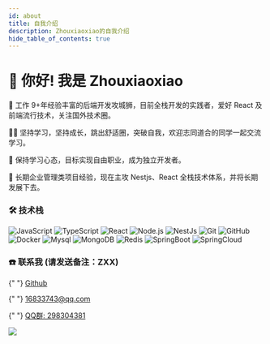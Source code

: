 ```yaml
---
id: about
title: 自我介绍
description: Zhouxiaoxiao的自我介绍
hide_table_of_contents: true
---
```



# 👋 你好! 我是 Zhouxiaoxiao

🧑 工作 9+年经验丰富的后端开发攻城狮，目前全栈开发的实践者，爱好 React 及前端流行技术，关注国外技术圈。

👨‍💻 坚持学习，坚持成长，跳出舒适圈，突破自我，欢迎志同道合的同学一起交流学习。

🌱 保持学习心态，目标实现自由职业，成为独立开发者。

🐛 长期企业管理类项目经验，现在主攻 Nestjs、React 全栈技术体系，并将长期发展下去。

### 🛠 技术栈

![JavaScript](https://img.shields.io/badge/-JavaScript-333333?style=flat&logo=javascript) ![TypeScript](https://img.shields.io/badge/-TypeScript-333333?style=flat&logo=typescript) ![React](https://img.shields.io/badge/-React-333333?style=flat&logo=react) ![Node.js](https://img.shields.io/badge/-Node-333333?style=flat&logo=node.js) ![NestJs](https://img.shields.io/badge/-NestJs-333333?style=flat&logo=nestjs&logoColor=ea2845) ![Git](https://img.shields.io/badge/-Git-333333?style=flat-square&logo=git) ![GitHub](https://img.shields.io/badge/-GitHub-333333?style=flat-square&logo=github) ![Docker](https://img.shields.io/badge/-Docker-333333?style=flat&logo=docker) ![Mysql](https://img.shields.io/badge/-Mysql-333333?style=flat&logo=mysql) ![MongoDB](https://img.shields.io/badge/-MongoDB-333333?style=flat&logo=mongodb) ![Redis](https://img.shields.io/badge/-Redis-333333?style=flat&logo=redis) ![SpringBoot](https://img.shields.io/badge/-SpringBoot-333333?style=flat&logo=SpringBoot) ![SpringCloud](https://img.shields.io/badge/-SpringCloud-333333?style=flat&logo=SpringBoot)

### ☎️ 联系我 (请发送备注：ZXX)

<p>
  <Icon icon="ri:github-line" width="20" heigth="20" />{" "}
  <a href="https://github.com/janzhou123">Github</a>
</p>
<p>
  <Icon icon="ri:mail-open-line" width="20" heigth="20" />{" "}
  <a href="mailto:16833743@qq.com">16833743@qq.com</a>
</p>
<p>
  <Icon icon="ri:qq-line" width="20" heigth="20" />{" "}
  <a href="http://wpa.qq.com/msgrd?v=3&uin=298304381&site=qq&menu=yes">QQ群: 298304381 </a>
  
  <div className={styles.welcome_svg}>
    <img src={useBaseUrl("/img/QQQUN01.jpeg")} />
  </div>
</p>
